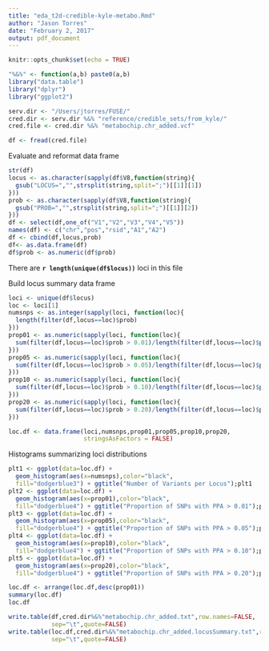 ```yaml
---
title: "eda_t2d-credible-kyle-metabo.Rmd"
author: "Jason Torres"
date: "February 2, 2017"
output: pdf_document
---
```


```r
knitr::opts_chunk$set(echo = TRUE)
```

```r

"%&%" <- function(a,b) paste0(a,b)
library("data.table")
library("dplyr")
library("ggplot2")

serv.dir <- "/Users/jtorres/FUSE/"
cred.dir <- serv.dir %&% "reference/credible_sets/from_kyle/"
cred.file <- cred.dir %&% "metabochip.chr_added.vcf"

df <- fread(cred.file)

```


Evaluate and reformat data frame 

```r

str(df)
locus <- as.character(sapply(df$V8,function(string){
  gsub("LOCUS=","",strsplit(string,split=";")[[1]][1])
}))
prob <- as.character(sapply(df$V8,function(string){
  gsub("PROB=","",strsplit(string,split=";")[[1]][2])
}))
df <- select(df,one_of("V1","V2","V3","V4","V5"))
names(df) <- c("chr","pos","rsid","A1","A2")
df <- cbind(df,locus,prob)
df<- as.data.frame(df)
df$prob <- as.numeric(df$prob)
```

There are **`r length(unique(df$locus))`** loci in this file 

Build locus summary data frame 

```r

loci <- unique(df$locus)
loc <- loci[1]
numsnps <- as.integer(sapply(loci, function(loc){
  length(filter(df,locus==loc)$prob)
}))
prop01 <- as.numeric(sapply(loci, function(loc){
  sum(filter(df,locus==loc)$prob > 0.01)/length(filter(df,locus==loc)$prob)
}))
prop05 <- as.numeric(sapply(loci, function(loc){
  sum(filter(df,locus==loc)$prob > 0.05)/length(filter(df,locus==loc)$prob)
}))
prop10 <- as.numeric(sapply(loci, function(loc){
  sum(filter(df,locus==loc)$prob > 0.10)/length(filter(df,locus==loc)$prob)
}))
prop20 <- as.numeric(sapply(loci, function(loc){
  sum(filter(df,locus==loc)$prob > 0.20)/length(filter(df,locus==loc)$prob)
}))

loc.df <- data.frame(loci,numsnps,prop01,prop05,prop10,prop20, 
                     stringsAsFactors = FALSE)


```


Histograms summarizing loci distributions 

```r

plt1 <- ggplot(data=loc.df) + 
  geom_histogram(aes(x=numsnps),color="black",
  fill="dodgerblue3") + ggtitle("Number of Variants per Locus");plt1
plt2 <- ggplot(data=loc.df) + 
  geom_histogram(aes(x=prop01),color="black",
  fill="dodgerblue4") + ggtitle("Proportion of SNPs with PPA > 0.01");plt2
plt3 <- ggplot(data=loc.df) + 
  geom_histogram(aes(x=prop05),color="black",
  fill="dodgerblue4") + ggtitle("Proportion of SNPs with PPA > 0.05");plt3
plt4 <- ggplot(data=loc.df) + 
  geom_histogram(aes(x=prop10),color="black",
  fill="dodgerblue4") + ggtitle("Proportion of SNPs with PPA > 0.10");plt4
plt5 <- ggplot(data=loc.df) + 
  geom_histogram(aes(x=prop20),color="black",
  fill="dodgerblue4") + ggtitle("Proportion of SNPs with PPA > 0.20");plt5

loc.df <- arrange(loc.df,desc(prop01))
summary(loc.df)
loc.df

write.table(df,cred.dir%&%"metabochip.chr_added.txt",row.names=FALSE,
            sep="\t",quote=FALSE)
write.table(loc.df,cred.dir%&%"metabochip.chr_added.locusSummary.txt",row.names=FALSE,
            sep="\t",quote=FALSE)

```

